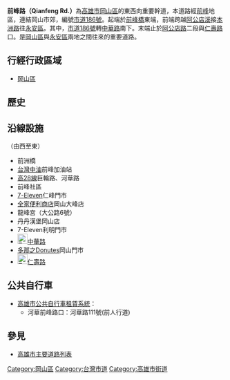 {{Expand|time=2014-04-03}}
{{unreferenced|time=2014-04-03T23:00:00+00:00}}
{{Infobox TwRoad2|
|bgcolorh=DARKGREEN
|colorh=white
|code=
|name=前峰路
|enname=Qianfeng Rd.
|level=部分市道[[File:TW_CHW186.svg|23px]]
|length=
|sec=
|lastext=
|line=
|start=[[阿公店溪|阿公店溪]]
|end=阿公店路二段、[[仁壽路_(岡山區)|仁壽路]]
|junc=[[阿公店路|阿公店路]]三段、<br>[[公園路_(岡山區)|公園西路]]、[[中華路_(岡山區)|中華路]]
|img=
|cap=
|size=
|left=本洲路
|right=
|leftlink=本洲路
|leftdirection=W
|rightlink=
|rightdirection=
|SN=[[市道186號|市道186號]]<br>（[[本洲路|本洲路]]－'''前峰路'''－[[中華路_(岡山區)|中華路]]）
|SNtype=ch
|SNNum=186
|SN2=
|SN2type=
|SN2Num=
|SN3=
|SN3type=
|SN3Num=
}}
'''前峰路（Qianfeng Rd.）'''為[[高雄市|高雄市]][[岡山區|岡山區]]的東西向重要幹道，本道路經[[前峰里|前峰]]地區，連結岡山市郊，編號[[市道186號|市道186號]]。起端於[[前峰橋|前峰橋]]東端，前端跨越[[阿公店溪|阿公店溪]]接[[本洲路|本洲路]]往[[永安區|永安區]]。其中，[[市道186號|市道186號]]轉[[中華路_(岡山區)|中華路]]南下。末端止於[[阿公店路|阿公店路]]二段與[[仁壽路_(岡山區)|仁壽路]]口。是[[岡山區|岡山區]]與[[永安區|永安區]]兩地之間往來的重要道路。

== 行經行政區域 ==
* [[岡山區|岡山區]]

== 歷史 ==
{{expand section}}

== 沿線設施 ==
（由西至東）
* 前洲橋
* [[台灣中油|台灣中油]]前峰加油站
* [[高雄市鄉道列表|高28線]]巨輪路、河華路
* 前峰社區
* [[7-Eleven|7-Eleven]]仁峰門市
* [[全家便利商店|全家便利商店]]岡山大峰店
* 龍峰宮（大公路6號）
* 丹丹漢堡岡山店
* 7-Eleven利明門市
* [[File:TW_CHW186.svg|23px]][[中華路_(岡山區)|中華路]]
* [[多那之Donutes|多那之Donutes]]岡山門市
* [[File:TW_PHW19a.svg|23px]][[仁壽路_(岡山區)|仁壽路]]
== 公共自行車 ==
* [[高雄市公共自行車租賃系統|高雄市公共自行車租賃系統]]：
** 河華前峰路口：河華路111號(前人行道)

== 參見 ==
* [[高雄市主要道路列表|高雄市主要道路列表]]

{{高雄市重要道路}}

{{DEFAULTSORT:Cianfong}}
[[Category:岡山區|Category:岡山區]]
[[Category:台灣市道|Category:台灣市道]]
[[Category:高雄市街道|Category:高雄市街道]]


{{TW-road-stub}}